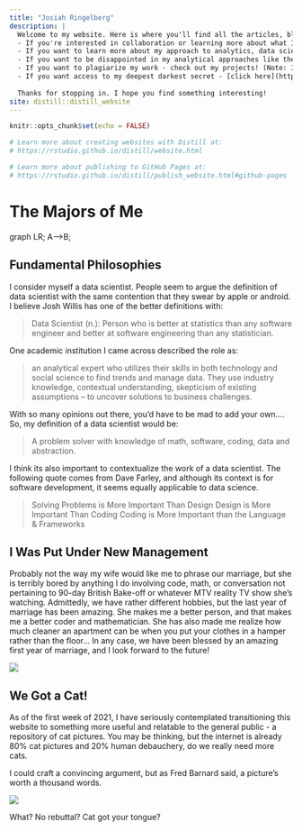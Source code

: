 ---
title: "Josiah Ringelberg"
description: |
  Welcome to my website. Here is where you'll find all the articles, blogs, or documents I have written or believe you won't be able to identify as plagiarized! <br><br>
  - If you're interested in collaboration or learning more about what I can bring to your company - check out the resume section! ! <br>
  - If you want to learn more about my approach to analytics, data science, and visualization - check out my blogs!! <br>
  - If you want to be disappointed in my analytical approaches like the adviser in my master's program - check out my thesis! <br>
  - If you want to plagiarize my work - check out my projects! (Note: I also would love hearing any improvements you may have for a project!) <br>
  - If you want access to my deepest darkest secret - [click here](https://www.youtube.com/watch?v=fcZXfoB2f70)
  
  Thanks for stopping in. I hope you find something interesting!
site: distill::distill_website
---

```{r setup, include=FALSE}
knitr::opts_chunk$set(echo = FALSE)

# Learn more about creating websites with Distill at:
# https://rstudio.github.io/distill/website.html

# Learn more about publishing to GitHub Pages at:
# https://rstudio.github.io/distill/publish_website.html#github-pages

```

# The Majors of Me

<div class="mermaid">
graph LR;
  A-->B;
</div>
<script async src="https://unpkg.com/mermaid@8.2.3/dist/mermaid.min.js"></script>

## Fundamental Philosophies

I consider myself a data scientist. People seem to argue the definition of data scientist with the same contention that they swear by apple or android. I believe Josh Willis has one of the better definitions with:

>Data Scientist (n.): Person who is better at statistics than any software engineer and better at software engineering than any statistician.

One academic institution I came across described the role as:

>an analytical expert who utilizes their skills in both technology and social science to find trends and manage data. They use industry knowledge, contextual understanding, skepticism of existing assumptions – to uncover solutions to business challenges.

With so many opinions out there, you'd have to be mad to add your own.... So, my definition of a data scientist would be:

> A problem solver with knowledge of math, software, coding, data and abstraction.

I think its also important to contextualize the work of a data scientist. The following quote comes from Dave Farley, and although its context is for software development, it seems equally applicable to data science.

>Solving Problems is More Important Than Design
>Design is More Important Than Coding
>Coding is More Important than the Language & Frameworks

## I Was Put Under New Management

Probably not the way my wife would like me to phrase our marriage, but she is terribly bored by anything I do involving code, math, or conversation not pertaining to 90-day British Bake-off or whatever MTV reality TV show she's watching. Admittedly, we have rather different hobbies, but the last year of marriage has been amazing. She makes me a better person, and that makes me a better coder and mathematician. She has also made me realize how much cleaner an apartment can be when you put your clothes in a hamper rather than the floor... In any case, we have been blessed by an amazing first year of marriage, and I look forward to the future!

![](./images/wife and I.JPG)

<!-- ## Loosing My Religion -->

<!-- Okay, this is completely a mislabeled section, but how else would I get your attention while referencing [R.E.M.](https://www.youtube.com/watch?v=xwtdhWltSIg). -->


## We Got a Cat!

As of the first week of 2021, I have seriously contemplated transitioning this website to something more useful and relatable to the general public - a repository of cat pictures. You may be thinking, but the internet is already 80% cat pictures and 20% human debauchery, do we really need more cats. 

I could craft a convincing argument, but as Fred Barnard said, a picture's worth a thousand words.

![](./images/IMG_1556.jpg)

What? No rebuttal? Cat got your tongue?
